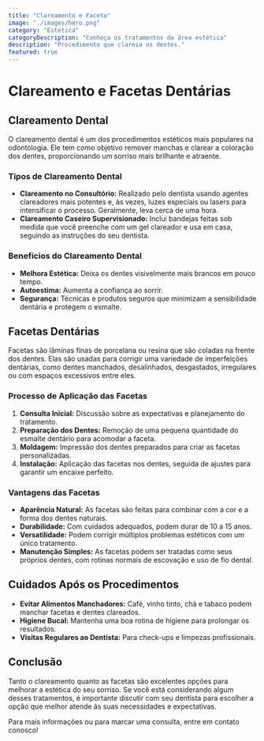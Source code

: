 ```yaml
---
title: "Clareamento e Faceta"
image: "./images/hero.png"
category: "Estética"
categoryDescription: "Conheça os tratamentos da área estética"
description: "Procedimento que clareia os dentes."
featured: true
---
```

# Clareamento e Facetas Dentárias

## Clareamento Dental

O clareamento dental é um dos procedimentos estéticos mais populares na odontologia. Ele tem como objetivo remover manchas e clarear a coloração dos dentes, proporcionando um sorriso mais brilhante e atraente.

### Tipos de Clareamento Dental

- **Clareamento no Consultório:** Realizado pelo dentista usando agentes clareadores mais potentes e, às vezes, luzes especiais ou lasers para intensificar o processo. Geralmente, leva cerca de uma hora.
- **Clareamento Caseiro Supervisionado:** Inclui bandejas feitas sob medida que você preenche com um gel clareador e usa em casa, seguindo as instruções do seu dentista.

### Benefícios do Clareamento Dental

- **Melhora Estética:** Deixa os dentes visivelmente mais brancos em pouco tempo.
- **Autoestima:** Aumenta a confiança ao sorrir.
- **Segurança:** Técnicas e produtos seguros que minimizam a sensibilidade dentária e protegem o esmalte.

## Facetas Dentárias

Facetas são lâminas finas de porcelana ou resina que são coladas na frente dos dentes. Elas são usadas para corrigir uma variedade de imperfeições dentárias, como dentes manchados, desalinhados, desgastados, irregulares ou com espaços excessivos entre eles.

### Processo de Aplicação das Facetas

1. **Consulta Inicial:** Discussão sobre as expectativas e planejamento do tratamento.
2. **Preparação dos Dentes:** Remoção de uma pequena quantidade do esmalte dentário para acomodar a faceta.
3. **Moldagem:** Impressão dos dentes preparados para criar as facetas personalizadas.
4. **Instalação:** Aplicação das facetas nos dentes, seguida de ajustes para garantir um encaixe perfeito.

### Vantagens das Facetas

- **Aparência Natural:** As facetas são feitas para combinar com a cor e a forma dos dentes naturais.
- **Durabilidade:** Com cuidados adequados, podem durar de 10 a 15 anos.
- **Versatilidade:** Podem corrigir múltiplos problemas estéticos com um único tratamento.
- **Manutenção Simples:** As facetas podem ser tratadas como seus próprios dentes, com rotinas normais de escovação e uso de fio dental.

## Cuidados Após os Procedimentos

- **Evitar Alimentos Manchadores:** Café, vinho tinto, chá e tabaco podem manchar facetas e dentes clareados.
- **Higiene Bucal:** Mantenha uma boa rotina de higiene para prolongar os resultados.
- **Visitas Regulares ao Dentista:** Para check-ups e limpezas profissionais.

## Conclusão

Tanto o clareamento quanto as facetas são excelentes opções para melhorar a estética do seu sorriso. Se você está considerando algum desses tratamentos, é importante discutir com seu dentista para escolher a opção que melhor atende às suas necessidades e expectativas.

Para mais informações ou para marcar uma consulta, entre em contato conosco!
